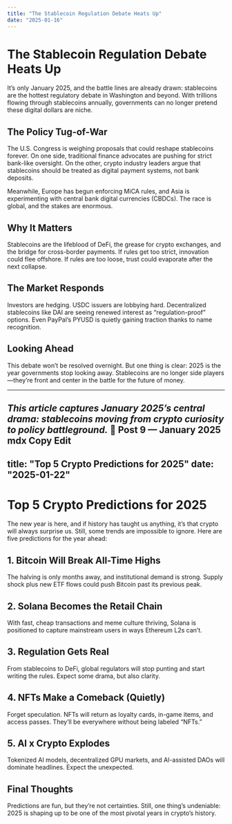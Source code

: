 ```yaml
---
title: "The Stablecoin Regulation Debate Heats Up"
date: "2025-01-16"
---
```


# The Stablecoin Regulation Debate Heats Up

It’s only January 2025, and the battle lines are already drawn: stablecoins are the hottest regulatory debate in Washington and beyond. With trillions flowing through stablecoins annually, governments can no longer pretend these digital dollars are niche.

## The Policy Tug-of-War

The U.S. Congress is weighing proposals that could reshape stablecoins forever. On one side, traditional finance advocates are pushing for strict bank-like oversight. On the other, crypto industry leaders argue that stablecoins should be treated as digital payment systems, not bank deposits.

Meanwhile, Europe has begun enforcing MiCA rules, and Asia is experimenting with central bank digital currencies (CBDCs). The race is global, and the stakes are enormous.

## Why It Matters

Stablecoins are the lifeblood of DeFi, the grease for crypto exchanges, and the bridge for cross-border payments. If rules get too strict, innovation could flee offshore. If rules are too loose, trust could evaporate after the next collapse.

## The Market Responds

Investors are hedging. USDC issuers are lobbying hard. Decentralized stablecoins like DAI are seeing renewed interest as “regulation-proof” options. Even PayPal’s PYUSD is quietly gaining traction thanks to name recognition.

## Looking Ahead

This debate won’t be resolved overnight. But one thing is clear: 2025 is the year governments stop looking away. Stablecoins are no longer side players—they’re front and center in the battle for the future of money.

---

*This article captures January 2025’s central drama: stablecoins moving from crypto curiosity to policy battleground.*
📌 Post 9 — January 2025
mdx
Copy
Edit
---
title: "Top 5 Crypto Predictions for 2025"
date: "2025-01-22"
---

# Top 5 Crypto Predictions for 2025

The new year is here, and if history has taught us anything, it’s that crypto will always surprise us. Still, some trends are impossible to ignore. Here are five predictions for the year ahead:

## 1. Bitcoin Will Break All-Time Highs

The halving is only months away, and institutional demand is strong. Supply shock plus new ETF flows could push Bitcoin past its previous peak.

## 2. Solana Becomes the Retail Chain

With fast, cheap transactions and meme culture thriving, Solana is positioned to capture mainstream users in ways Ethereum L2s can’t.

## 3. Regulation Gets Real

From stablecoins to DeFi, global regulators will stop punting and start writing the rules. Expect some drama, but also clarity.

## 4. NFTs Make a Comeback (Quietly)

Forget speculation. NFTs will return as loyalty cards, in-game items, and access passes. They’ll be everywhere without being labeled “NFTs.”

## 5. AI x Crypto Explodes

Tokenized AI models, decentralized GPU markets, and AI-assisted DAOs will dominate headlines. Expect the unexpected.

## Final Thoughts

Predictions are fun, but they’re not certainties. Still, one thing’s undeniable: 2025 is shaping up to be one of the most pivotal years in crypto’s history.
